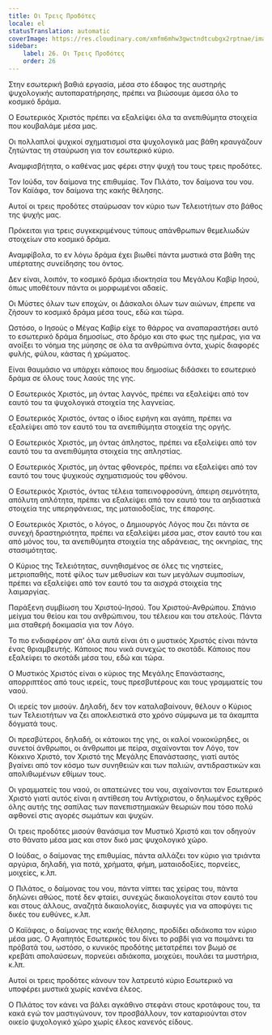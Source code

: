 ```yaml
---
title: Οι Τρεις Προδότες
locale: el
statusTranslation: automatic
coverImage: https://res.cloudinary.com/xmfm6mhw3gwctndtcubgx2rptnae/image/upload/v1741354419/small_cover_la_gran_rebelion_28716e29d2.webp
sidebar:
    label: 26. Οι Τρεις Προδότες
    order: 26
---
```

Στην εσωτερική βαθιά εργασία, μέσα στο έδαφος της αυστηρής ψυχολογικής αυτοπαρατήρησης, πρέπει να βιώσουμε άμεσα όλο το κοσμικό δράμα.

Ο Εσωτερικός Χριστός πρέπει να εξαλείψει όλα τα ανεπιθύμητα στοιχεία που κουβαλάμε μέσα μας.

Οι πολλαπλοί ψυχικοί σχηματισμοί στα ψυχολογικά μας βάθη κραυγάζουν ζητώντας τη σταύρωση για τον εσωτερικό κύριο.

Αναμφισβήτητα, ο καθένας μας φέρει στην ψυχή του τους τρεις προδότες.

Τον Ιούδα, τον δαίμονα της επιθυμίας. Τον Πιλάτο, τον δαίμονα του νου. Τον Καϊάφα, τον δαίμονα της κακής θέλησης.

Αυτοί οι τρεις προδότες σταύρωσαν τον κύριο των Τελειοτήτων στο βάθος της ψυχής μας.

Πρόκειται για τρεις συγκεκριμένους τύπους απάνθρωπων θεμελιωδών στοιχείων στο κοσμικό δράμα.

Αναμφίβολα, το εν λόγω δράμα έχει βιωθεί πάντα μυστικά στα βάθη της υπέρτατης συνείδησης του όντος.

Δεν είναι, λοιπόν, το κοσμικό δράμα ιδιοκτησία του Μεγάλου Καβίρ Ιησού, όπως υποθέτουν πάντα οι μορφωμένοι αδαείς.

Οι Μύστες όλων των εποχών, οι Δάσκαλοι όλων των αιώνων, έπρεπε να ζήσουν το κοσμικό δράμα μέσα τους, εδώ και τώρα.

Ωστόσο, ο Ιησούς ο Μέγας Καβίρ είχε το θάρρος να αναπαραστήσει αυτό το εσωτερικό δράμα δημοσίως, στο δρόμο και στο φως της ημέρας, για να ανοίξει το νόημα της μύησης σε όλα τα ανθρώπινα όντα, χωρίς διαφορές φυλής, φύλου, κάστας ή χρώματος.

Είναι θαυμάσιο να υπάρχει κάποιος που δημοσίως διδάσκει το εσωτερικό δράμα σε όλους τους λαούς της γης.

Ο Εσωτερικός Χριστός, μη όντας λαγνός, πρέπει να εξαλείψει από τον εαυτό του τα ψυχολογικά στοιχεία της λαγνείας.

Ο Εσωτερικός Χριστός, όντας ο ίδιος ειρήνη και αγάπη, πρέπει να εξαλείψει από τον εαυτό του τα ανεπιθύμητα στοιχεία της οργής.

Ο Εσωτερικός Χριστός, μη όντας άπληστος, πρέπει να εξαλείψει από τον εαυτό του τα ανεπιθύμητα στοιχεία της απληστίας.

Ο Εσωτερικός Χριστός, μη όντας φθονερός, πρέπει να εξαλείψει από τον εαυτό του τους ψυχικούς σχηματισμούς του φθόνου.

Ο Εσωτερικός Χριστός, όντας τέλεια ταπεινοφροσύνη, άπειρη σεμνότητα, απόλυτη απλότητα, πρέπει να εξαλείψει από τον εαυτό του τα αηδιαστικά στοιχεία της υπερηφάνειας, της ματαιοδοξίας, της έπαρσης.

Ο Εσωτερικός Χριστός, ο λόγος, ο Δημιουργός Λόγος που ζει πάντα σε συνεχή δραστηριότητα, πρέπει να εξαλείψει μέσα μας, στον εαυτό του και από μόνος του, τα ανεπιθύμητα στοιχεία της αδράνειας, της οκνηρίας, της στασιμότητας.

Ο Κύριος της Τελειότητας, συνηθισμένος σε όλες τις νηστείες, μετριοπαθής, ποτέ φίλος των μεθυσίων και των μεγάλων συμποσίων, πρέπει να εξαλείψει από τον εαυτό του τα αισχρά στοιχεία της λαιμαργίας.

Παράξενη συμβίωση του Χριστού-Ιησού. Του Χριστού-Ανθρώπου. Σπάνιο μείγμα του θείου και του ανθρώπινου, του τέλειου και του ατελούς. Πάντα μια σταθερή δοκιμασία για τον Λόγο.

Το πιο ενδιαφέρον απ' όλα αυτά είναι ότι ο μυστικός Χριστός είναι πάντα ένας θριαμβευτής. Κάποιος που νικά συνεχώς το σκοτάδι. Κάποιος που εξαλείφει το σκοτάδι μέσα του, εδώ και τώρα.

Ο Μυστικός Χριστός είναι ο κύριος της Μεγάλης Επανάστασης, απορριπτέος από τους ιερείς, τους πρεσβυτέρους και τους γραμματείς του ναού.

Οι ιερείς τον μισούν. Δηλαδή, δεν τον καταλαβαίνουν, θέλουν ο Κύριος των Τελειοτήτων να ζει αποκλειστικά στο χρόνο σύμφωνα με τα άκαμπτα δόγματά τους.

Οι πρεσβύτεροι, δηλαδή, οι κάτοικοι της γης, οι καλοί νοικοκύρηδες, οι συνετοί άνθρωποι, οι άνθρωποι με πείρα, σιχαίνονται τον Λόγο, τον Κόκκινο Χριστό, τον Χριστό της Μεγάλης Επανάστασης, γιατί αυτός βγαίνει από τον κόσμο των συνηθειών και των παλιών, αντιδραστικών και απολιθωμένων εθίμων τους.

Οι γραμματείς του ναού, οι απατεώνες του νου, σιχαίνονται τον Εσωτερικό Χριστό γιατί αυτός είναι η αντίθεση του Αντίχριστου, ο δηλωμένος εχθρός όλης αυτής της σαπίλας των πανεπιστημιακών θεωριών που τόσο πολύ αφθονεί στις αγορές σωμάτων και ψυχών.

Οι τρεις προδότες μισούν θανάσιμα τον Μυστικό Χριστό και τον οδηγούν στο θάνατο μέσα μας και στον δικό μας ψυχολογικό χώρο.

Ο Ιούδας, ο δαίμονας της επιθυμίας, πάντα αλλάζει τον κύριο για τριάντα αργύρια, δηλαδή, για ποτά, χρήματα, φήμη, ματαιοδοξίες, πορνείες, μοιχείες, κ.λπ.

Ο Πιλάτος, ο δαίμονας του νου, πάντα νίπτει τας χείρας του, πάντα δηλώνει αθώος, ποτέ δεν φταίει, συνεχώς δικαιολογείται στον εαυτό του και στους άλλους, αναζητά δικαιολογίες, διαφυγές για να αποφύγει τις δικές του ευθύνες, κ.λπ.

Ο Καϊάφας, ο δαίμονας της κακής θέλησης, προδίδει αδιάκοπα τον κύριο μέσα μας. Ο Αγαπητός Εσωτερικός του δίνει το ραβδί για να ποιμάνει τα πρόβατά του, ωστόσο, ο κυνικός προδότης μετατρέπει τον βωμό σε κρεβάτι απολαύσεων, πορνεύει αδιάκοπα, μοιχεύει, πουλάει τα μυστήρια, κ.λπ.

Αυτοί οι τρεις προδότες κάνουν τον λατρευτό κύριο Εσωτερικό να υποφέρει μυστικά χωρίς κανένα έλεος.

Ο Πιλάτος τον κάνει να βάλει αγκάθινο στεφάνι στους κροτάφους του, τα κακά εγώ τον μαστιγώνουν, τον προσβάλλουν, τον καταριούνται στον οικείο ψυχολογικό χώρο χωρίς έλεος κανενός είδους.

